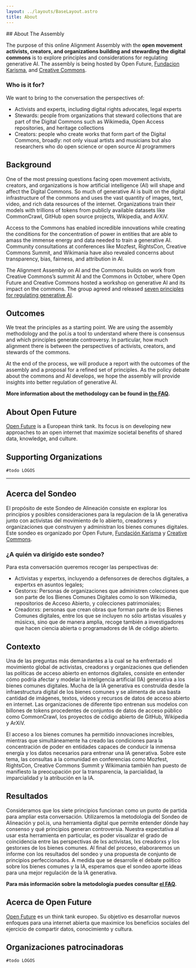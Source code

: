 ```yaml
---
layout: ../layouts/BaseLayout.astro
title: About
---
```


<Markdown>
## About The Assembly

The purpose of this online Alignment Assembly with the **open movement activists, creators, and organizations building and stewarding the digital commons** is to explore principles and considerations for regulating generative AI. The assembly is being hosted by Open Future, [Fundacion Karisma](https://karisma.org.co), and [Creative Commons](https://creativecommons.org).


### Who is it for?
We want to bring to the conversation the perspectives of:
- Activists and experts, including digital rights advocates, legal experts
- Stewards: people from organizations that steward collections that are part of the Digital Commons such as Wikimedia, Open Access repositories, and heritage collections
- Creators: people who create works that form part of  the Digital Commons, broadly: not only visual artists and musicians but also researchers who do open science or open source AI programmers

## Background

One of the most pressing questions facing open movement activists, creators, and organizations is how artificial intelligence (AI) will shape and affect the Digital Commons. So much of generative AI is built on the digital infrastructure of the commons and uses the vast quantity of images, text, video, and rich data resources of the internet. Organizations train their models with trillions of tokens from publicly available datasets like CommonCrawl, GitHub open source projects, Wikipedia, and ArXiV.

Access to the Commons has enabled incredible innovations while creating the conditions for the concentration of power in entities that are able to amass the immense energy and data needed to train a generative AI. Community consultations at conferences like Mozfest, RightsCon, Creative Commons Summit, and Wikimania have also revealed concerns about transparency, bias, fairness, and attribution in AI.

The Alignment Assembly on AI and the Commons builds on work from Creative Commons’s summit AI and the Commons in October, where Open Future and Creative Commons hosted a workshop on generative AI and its impact on the commons. The group agreed and released [seven principles for regulating generative AI](https://creativecommons.org/2023/10/07/making-ai-work-for-creators-and-the-commons/).

## Outcomes

We treat the principles as a starting point. We are using the assembly methodology and the pol.is a tool to understand where there is consensus and which principles generate controversy. In particular, how much alignment there is between the perspectives of activists, creators, and stewards of the commons.

At the end of the process, we will produce a report with the outcomes of the assembly and a proposal for a refined set of principles. As the policy debate about the commons and AI develops, we hope the assembly will provide insights into better regulation of generative AI.

**More information about the methodology can be found in [the FAQ](/faq).**

## About Open Future

[Open Future](https://openfuture.eu/about/) is a European think tank. Its focus is on developing new approaches to an open internet that maximize societal benefits of shared data, knowledge, and culture.

## Supporting Organizations

```
#todo LOGOS
```

---

## Acerca del Sondeo
El propósito de este Sondeo de Alineación consiste en explorar los principios y posibles consideraciones para la regulacion de la IA generativa junto con activistas del movimiento de lo abierto, creadorxes y organizaciones que construyen y administran los bienes comunes digitales. Este sondeo es organizado por Open Future, [Fundación Karisma](https://karisma.org.co) y [Creative Commons](https://creativecommons.org).

### ¿A quién va dirigido este sondeo?
Para esta conversación queremos recoger las perspectivas de:
- Activistas y expertxs, incluyendo a defensorxes de derechos digitales, a expertxs en asuntos legales;
- Gestorxs: Personas de organizaciones que administren colecciones que son parte de los Bienes Comunes Digitales como lo son Wikimedia, repositorios de Acceso Abierto, y colecciones patrimoniales;
- Creadorxs: personas que crean obras que  forman parte de los Bienes Comunes digitales, entre los que se incluyen no sólo artistas visuales y músicxs, sino que de manera amplia, recoge también a investigadores que hacen ciencia abierta o programadores de IA de código abierto.

## Contexto
Una de las preguntas más demandantes a la cual se ha enfrentado el movimiento global de activistas, creadorxs y organizaciones que defienden las políticas de acceso abierto en entornos digitales, consiste en entender cómo podría afectar  y modelar la inteligencia artificial (IA) generativa a los bienes comunes digitales. Mucha de la IA generativa es construída desde la infraestructura digital de los bienes comunes y se alimenta de una basta cantidad de imágenes, textos, videos y recursos de datos de acceso abierto en internet. Las organizaciones de diferente tipo entrenan sus modelos con billones de tokens procedentes de conjuntos de datos de acceso público como CommonCrawl, los proyectos de código abierto de GitHub, Wikipedia y ArXiV.

El acceso a los bienes comunes ha permitido innovaciones increíbles, mientras que simultáneamente ha creado las condiciones para la concentración de poder en entidades capaces de conducir la inmensa energía y los datos necesarios para entrenar una IA generativa. Sobre este tema, las consultas a la comunidad en conferencias como Mozfest, RightsCon, Creative Commons Summit y Wikimania también han puesto de manifiesto la preocupación por la transparencia, la parcialidad, la imparcialidad y la atribución en la IA.

## Resultados
Consideramos que los siete principios funcionan como un punto de partida para ampliar esta conversación. Utilizaremos la metodología del Sondeo de Alineación y pol.is, una herramienta digital que permite entender dónde hay consenso y qué principios generan controversia. Nuestra expectativa al usar esta herramienta en particular, es poder visualizar el grado de coincidencia entre las perspectivas de lxs activistas, lxs creadorxs y los gestorxes de los bienes comunes.
Al final del proceso, elaboraremos un informe con los resultados del sondeo y una propuesta de conjunto de principios perfeccionados. A medida que se desarrolle el debate político sobre los bienes comunes y la IA, esperamos que el sondeo aporte ideas para una mejor regulación de la IA generativa.

**Para más información sobre la metodología puedes consultar [el FAQ](/faq).**

## Acerca de Open Future
[Open Future](https://openfuture.eu/about/) es un think tank europeo. Su objetivo es desarrollar nuevos enfoques para una internet abierta que maximice los beneficios sociales del ejercicio de compartir datos, conocimiento y cultura.

## Organizaciones patrocinadoras
```
#todo LOGOS
```

</Markdown>